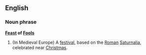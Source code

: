 ==English==
===Noun phrase===
'''[[Feast]] of [[Fool]]s'''
{{wikipedia}}
# (In Medieval Europe) A [[festival]], based on the [[Roman]] [[Saturnalia]], celebrated near [[Christmas]].